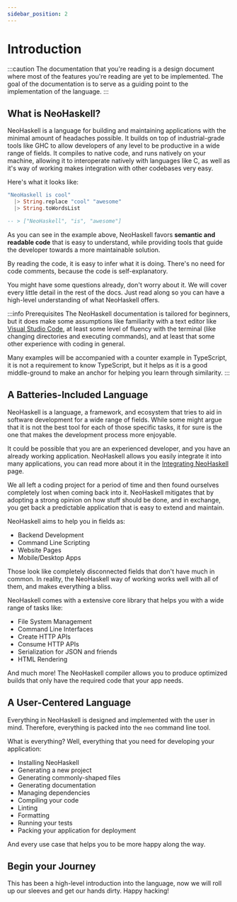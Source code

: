 ```yaml
---
sidebar_position: 2
---
```



# Introduction

:::caution
The documentation that you're reading is a design document where most of
the features you're reading are yet to be implemented. The goal of the
documentation is to serve as a guiding point to the implementation of the
language.
:::

## What is NeoHaskell?

NeoHaskell is a language for building and maintaining applications with the minimal amount
of headaches possible. It builds on top of industrial-grade tools like GHC to allow developers of any level to be productive in a wide range of fields.
It compiles to native code, and runs natively on your machine, allowing it
to interoperate natively with languages like C, as well as it's way of working makes integration with other codebases very easy.

Here's what it looks like:

```haskell
"NeoHaskell is cool"
  |> String.replace "cool" "awesome"
  |> String.toWordsList

-- > ["NeoHaskell", "is", "awesome"]
```

As you can see in the example above, NeoHaskell favors **semantic and readable code** that is easy to understand, while providing tools that guide the developer towards a more maintainable solution.

By reading the code, it is easy to infer what it is doing. There's no need for code comments, because the code is self-explanatory.

You might have some questions already, don't worry about it. We will cover
every little detail in the rest of the docs. Just read along so you can have
a high-level understanding of what NeoHaskell offers.

:::info Prerequisites
The NeoHaskell documentation is tailored for beginners, but it does make some assumptions like familiarity with a text editor like [Visual Studio Code](https://code.visualstudio.com/),
at least some level of fluency with the terminal (like changing directories and executing commands), and at least that some other experience with coding
in general.

Many examples will be accompanied with a counter example in TypeScript, it is not a requirement to know TypeScript, but it helps as it is a good middle-ground to make an anchor for helping you
learn through similarity.
:::

## A Batteries-Included Language

NeoHaskell is a language, a framework, and ecosystem that tries to aid in
software development for a wide range of fields. While some might argue that
it is not the best tool for each of those specific tasks, it for sure is the
one that makes the development process more enjoyable.

It could be possible that you are an experienced developer, and you have
an already working application. NeoHaskell allows you easily integrate it
into many applications, you can read more about it in the [Integrating NeoHaskell](/docs/extra-topics/integrating-neohaskell.mdx) page.

We all left a coding
project for a period of time and then found ourselves completely lost when
coming back into it. NeoHaskell mitigates that by adopting a strong opinion
on how stuff should be done, and in exchange, you get back a predictable
application that is easy to extend and maintain.

NeoHaskell aims to help you in fields as:

- Backend Development <Badge issue="40" />
- Command Line Scripting <Badge issue="39" />
- Website Pages <Badge issue="41" />
- Mobile/Desktop Apps <Badge issue="42" />

Those look like completely disconnected fields that don't have much in
common. In reality, the NeoHaskell way of working works well with all of
them, and makes everything a bliss.

NeoHaskell comes with a extensive core library that helps you with a wide
range of tasks like:

- File System Management <Badge issue="58" />
- Command Line Interfaces <Badge issue="59" />
- Create HTTP APIs <Badge issue="60" />
- Consume HTTP APIs <Badge issue="61" />
- Serialization for JSON and friends <Badge issue="62" />
- HTML Rendering <Badge issue="63" />

And much more! The NeoHaskell compiler allows you to produce optimized
builds that only have the required code that your app needs. <Badge issue="64" />

## A User-Centered Language

Everything in NeoHaskell is designed and implemented with the user in mind.
Therefore, everything is packed into the `neo` command line tool. <Badge issue="65" />

What is everything? Well, everything that you need for developing your
application:

- Installing NeoHaskell <Badge issue="66" />
- Generating a new project <Badge issue="31" />
- Generating commonly-shaped files <Badge issue="38" />
- Generating documentation <Badge issue="38" />
- Managing dependencies <Badge issue="32" />
- Compiling your code <Badge issue="31" />
- Linting <Badge issue="34" />
- Formatting <Badge issue="34" />
- Running your tests <Badge issue="33" />
- Packing your application for deployment <Badge issue="36" />

And every use case that helps you to be more happy along the way.

## Begin your Journey

This has been a high-level introduction into the language, now we will
roll up our sleeves and get our hands dirty. Happy hacking!
